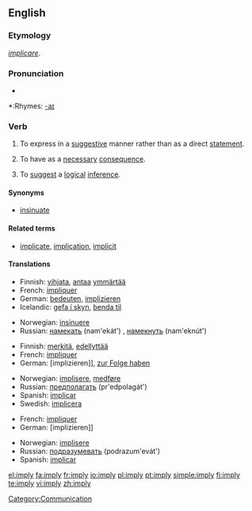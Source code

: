 ==English==

===Etymology===
{{L.}} ''[[implicare]]''.

===Pronunciation===
*{{audio|en-us-imply.ogg|Audio (US)}}

*:Rhymes: [[Rhymes:English:-aɪ|-aɪ]]

===Verb===
{{en-verb|impl|i|ed}}

# {{transitive}} To express in a [[suggestive]] manner rather than as a direct [[statement]].
# {{transitive}} To have as a [[necessary]] [[consequence]].
# {{transitive}} To [[suggest]] a [[logical]] [[inference]].

====Synonyms====
*[[insinuate]]

====Related terms====
*[[implicate]], [[implication]], [[implicit]]

====Translations====
{{trans-top|express suggestively}}
*Finnish: [[vihjata]], [[antaa]] [[ymmärtää]]
*French: [[impliquer]]
*German: [[bedeuten]], [[implizieren]]
*Icelandic: [[gefa í skyn]], [[benda til]]
{{trans-mid}}
*Norwegian: [[insinuere]]
*Russian: [[намекать]] (nam'ekát') {{impf}}, [[намекнуть]] (nam'eknút') {{pf}}
{{trans-bottom}}

{{trans-top|have as a consequence}}
*Finnish: [[merkitä]], [[edellyttää]]
*French: [[impliquer]]
*German: [implizieren]], [[zur Folge haben]]
{{trans-mid}}
*Norwegian: [[implisere]], [[medføre]]
*Russian: [[предполагать]] (pr'edpolagát') {{impf}}
*Spanish: [[implicar]]
*Swedish: [[implicera]]
{{trans-bottom}}

{{trans-top|suggest a logical inference}}
*French: [[impliquer]]
*German: [implizieren]]
{{trans-mid}}
*Norwegian: [[implisere]]
*Russian: [[подразумевать]] (podrazum'evát') {{impf}}
*Spanish: [[implicar]]
{{trans-bottom}}

[[Category:Communication]]

[[el:imply]]
[[fa:imply]]
[[fr:imply]]
[[io:imply]]
[[pl:imply]]
[[pt:imply]]
[[simple:imply]]
[[fi:imply]]
[[te:imply]]
[[vi:imply]]
[[zh:imply]]